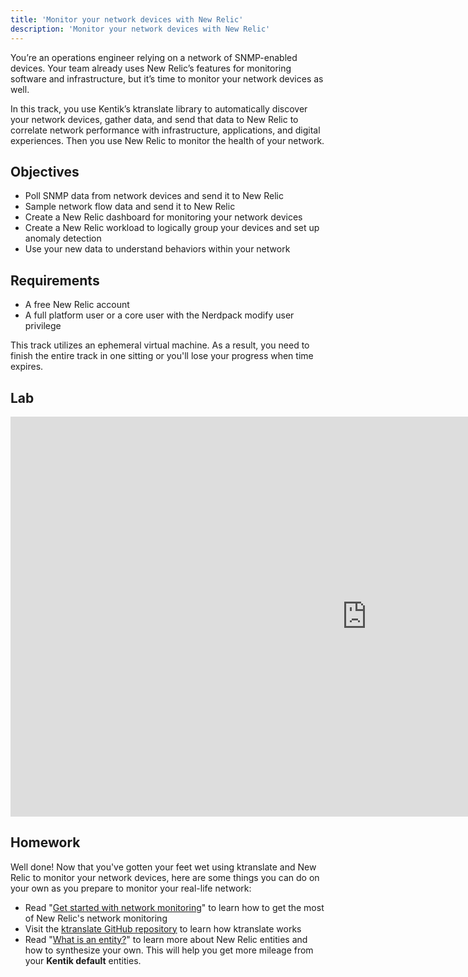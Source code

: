 ```yaml
---
title: 'Monitor your network devices with New Relic'
description: 'Monitor your network devices with New Relic'
---
```


You’re an operations engineer relying on a network of SNMP-enabled devices. Your team already uses New Relic’s features for monitoring software and infrastructure, but it’s time to monitor your network devices as well.

In this track, you use Kentik’s ktranslate library to automatically discover your network devices, gather data, and send that data to New Relic to correlate network performance with infrastructure, applications, and digital experiences. Then you use New Relic to monitor the health of your network.

## Objectives

- Poll SNMP data from network devices and send it to New Relic
- Sample network flow data and send it to New Relic
- Create a New Relic dashboard for monitoring your network devices
- Create a New Relic workload to logically group your devices and set up anomaly detection
- Use your new data to understand behaviors within your network

## Requirements

- A free New Relic account
- A full platform user or a core user with the Nerdpack modify user privilege

<Callout variant="important">

This track utilizes an ephemeral virtual machine. As a result, you need to finish the entire track in one sitting or you'll lose your progress when time expires.

</Callout>

## Lab

<iframe width="1140" height="640" sandbox="allow-same-origin allow-scripts allow-popups allow-forms allow-modals" src="https://play.instruqt.com/embed/newrelic/tracks/network-performance-monitoring?token=em_8vjt8dquoemjh76q" style="border: 0;"></iframe>

## Homework

Well done! Now that you've gotten your feet wet using ktranslate and New Relic to monitor your network devices, here are some things you can do on your own as you prepare to monitor your real-life network:

- Read "[Get started with network monitoring](/docs/network-performance-monitoring/get-started/npm-introduction/)" to learn how to get the most of New Relic's network monitoring
- Visit the [ktranslate GitHub repository](https://github.com/kentik/ktranslate) to learn how ktranslate works
- Read "[What is an entity?](/docs/new-relic-one/use-new-relic-one/core-concepts/what-entity-new-relic/)" to learn more about New Relic entities and how to synthesize your own. This will help you get more mileage from your **Kentik default** entities.
